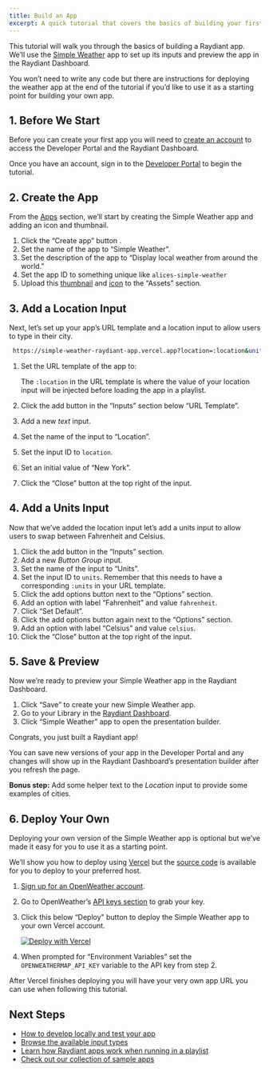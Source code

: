 ```yaml
---
title: Build an App
excerpt: A quick tutorial that covers the basics of building your first app.
---
```


This tutorial will walk you through the basics of building a Raydiant app. We’ll use the [Simple Weather](https://simple-weather-raydiant-app.vercel.app/?location=New%20York) app to set up its inputs and preview the app in the Raydiant Dashboard.

You won’t need to write any code but there are instructions for deploying the weather app at the end of the tutorial if you’d like to use it as a starting point for building your own app.

## 1. Before We Start

Before you can create your first app you will need to [create an account](/docs/get-started/create-an-account) to access the Developer Portal and the Raydiant Dashboard.

Once you have an account, sign in to the [Developer Portal](https://developers.raydiant.com) to begin the tutorial.

## 2. Create the App

From the [Apps](https://developers.raydiant.com/apps) section, we’ll start by creating the Simple Weather app and adding an icon and thumbnail.

1. Click the “Create app” button <RaydiantIcon name="add" />.
2. Set the name of the app to “Simple Weather”.
3. Set the description of the app to “Display local weather from around the world.”
4. Set the app ID to something unique like `alices-simple-weather`
5. Upload this <a href="/simple-weather-thumbnail.jpg" download>thumbnail</a> and <a href="/simple-weather-icon.jpg" download>icon</a> to the “Assets” section.

## 3. Add a Location Input

Next, let’s set up your app’s URL template and a location input to allow users to type in their city.

```bash
 https://simple-weather-raydiant-app.vercel.app?location=:location&units=:units
```

1. Set the URL template of the app to:

   The `:location` in the URL template is where the value of your location input will be injected before loading the app in a playlist.

2. Click the add button <RaydiantIcon name="add" /> in the “Inputs” section below “URL Template”.
3. Add a new _text_ input.
4. Set the name of the input to “Location”.
5. Set the input ID to `location`.
6. Set an initial value of “New York”.
7. Click the “Close” button <RaydiantIcon name="close" /> at the top right of the input.

## 4. Add a Units Input

Now that we’ve added the location input let’s add a units input to allow users to swap between Fahrenheit and Celsius.

1. Click the add button <RaydiantIcon name="add" /> in the “Inputs” section.
2. Add a new _Button Group_ input.
3. Set the name of the input to “Units”.
4. Set the input ID to `units`. Remember that this needs to have a corresponding `:units` in your URL template.
5. Click the add options button <RaydiantIcon name="add" /> next to the “Options” section.
6. Add an option with label “Fahrenheit” and value `fahrenheit`.
7. Click “Set Default”.
8. Click the add options button <RaydiantIcon name="add" /> again next to the “Options” section.
9. Add an option with label “Celsius” and value `celsius`.
10. Click the “Close” button <RaydiantIcon name="close" /> at the top right of the input.

## 5. Save & Preview

Now we’re ready to preview your Simple Weather app in the Raydiant Dashboard.

1. Click “Save” to create your new Simple Weather app.
2. Go to your Library in the [Raydiant Dashboard](https://dash.raydiant.com/library).
3. Click “Simple Weather” app to open the presentation builder.

Congrats, you just built a Raydiant app!

You can save new versions of your app in the Developer Portal and any changes will show up in the Raydiant Dashboard’s presentation builder after you refresh the page.

**Bonus step:** Add some helper text to the _Location_ input to provide some examples of cities.

## 6. Deploy Your Own

Deploying your own version of the Simple Weather app is optional but we’ve made it easy for you to use it as a starting point.

We’ll show you how to deploy using [Vercel](https://vercel.com) but the [source code](https://github.com/mirainc/simple-weather-app) is available for you to deploy to your preferred host.

1. [Sign up for an OpenWeather account](https://home.openweathermap.org/users/sign_up).
2. Go to OpenWeather’s [API keys section](https://home.openweathermap.org/api_keys) to grab your key.
3. Click this below “Deploy" button to deploy the Simple Weather app to your own Vercel account.

   <a href="https://vercel.com/new/clone?repository-url=https%3A%2F%2Fgithub.com%2Fmirainc%2Fsimple-weather-app&env=OPENWEATHERMAP_API_KEY&envDescription=OpenWeather%20API%20key&envLink=https%3A%2F%2Fhome.openweathermap.org%2F&redirect-url=https%3A%2F%2Fdevelopers.raydiant.com%2Fdocs%2Fget-started%2Fbuild-an-app">
     <img src="https://vercel.com/button" alt="Deploy with Vercel" />
   </a>

4. When prompted for “Environment Variables” set the `OPENWEATHERMAP_API_KEY` variable to the API key from step 2.

After Vercel finishes deploying you will have your very own app URL you can use when following this tutorial.

## Next Steps

- [How to develop locally and test your app](/docs/get-started/development)
- [Browse the available input types](/docs/inputs)
- [Learn how Raydiant apps work when running in a playlist](/docs/get-started/app-lifecycle)
- [Check out our collection of sample apps](/docs/get-started/sample-apps)
